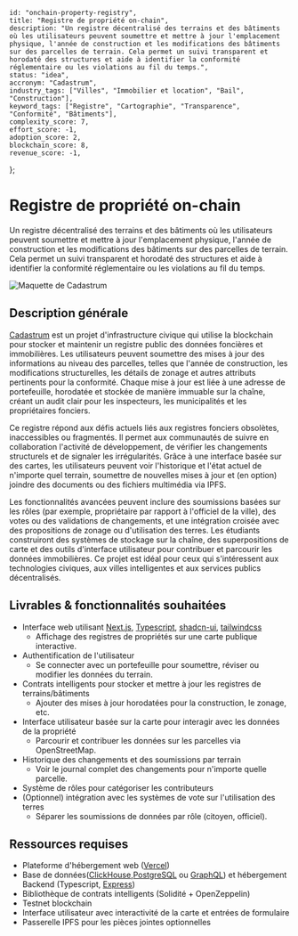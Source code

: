     id: "onchain-property-registry",
    title: "Registre de propriété on-chain",
    description: "Un registre décentralisé des terrains et des bâtiments où les utilisateurs peuvent soumettre et mettre à jour l'emplacement physique, l'année de construction et les modifications des bâtiments sur des parcelles de terrain. Cela permet un suivi transparent et horodaté des structures et aide à identifier la conformité réglementaire ou les violations au fil du temps.",
    status: "idea",
    accronym: "Cadastrum",
    industry_tags: ["Villes", "Immobilier et location", "Bail", "Construction"],
    keyword_tags: ["Registre", "Cartographie", "Transparence", "Conformité", "Bâtiments"],
    complexity_score: 7,
    effort_score: -1,
    adoption_score: 2,
    blockchain_score: 8,
    revenue_score: -1,
};

# Registre de propriété on-chain

Un registre décentralisé des terrains et des bâtiments où les utilisateurs peuvent soumettre et mettre à jour l'emplacement physique, l'année de construction et les modifications des bâtiments sur des parcelles de terrain. Cela permet un suivi transparent et horodaté des structures et aide à identifier la conformité réglementaire ou les violations au fil du temps.

![Maquette de Cadastrum](/images/project/onchain-property-registry.jpg)

## Description générale

[Cadastrum](https://cadastrum.monark.io) est un projet d'infrastructure civique qui utilise la blockchain pour stocker et maintenir un registre public des données foncières et immobilières. Les utilisateurs peuvent soumettre des mises à jour des informations au niveau des parcelles, telles que l'année de construction, les modifications structurelles, les détails de zonage et autres attributs pertinents pour la conformité. Chaque mise à jour est liée à une adresse de portefeuille, horodatée et stockée de manière immuable sur la chaîne, créant un audit clair pour les inspecteurs, les municipalités et les propriétaires fonciers.
        
Ce registre répond aux défis actuels liés aux registres fonciers obsolètes, inaccessibles ou fragmentés. Il permet aux communautés de suivre en collaboration l'activité de développement, de vérifier les changements structurels et de signaler les irrégularités. Grâce à une interface basée sur des cartes, les utilisateurs peuvent voir l'historique et l'état actuel de n'importe quel terrain, soumettre de nouvelles mises à jour et (en option) joindre des documents ou des fichiers multimédia via IPFS.
        
Les fonctionnalités avancées peuvent inclure des soumissions basées sur les rôles (par exemple, propriétaire par rapport à l'officiel de la ville), des votes ou des validations de changements, et une intégration croisée avec des propositions de zonage ou d'utilisation des terres. Les étudiants construiront des systèmes de stockage sur la chaîne, des superpositions de carte et des outils d'interface utilisateur pour contribuer et parcourir les données immobilières. Ce projet est idéal pour ceux qui s'intéressent aux technologies civiques, aux villes intelligentes et aux services publics décentralisés.

## Livrables & fonctionnalités souhaitées

- Interface web utilisant [Next.js](https://nextjs.org/), [Typescript](https://www.typescriptlang.org/), [shadcn-ui](https://ui.shadcn.com/), [tailwindcss](https://tailwindcss.com/)
    - Affichage des registres de propriétés sur une carte publique interactive.
- Authentification de l'utilisateur 
    - Se connecter avec un portefeuille pour soumettre, réviser ou modifier les données du terrain.
- Contrats intelligents pour stocker et mettre à jour les registres de terrains/bâtiments
    - Ajouter des mises à jour horodatées pour la construction, le zonage, etc.
- Interface utilisateur basée sur la carte pour interagir avec les données de la propriété
    - Parcourir et contribuer les données sur les parcelles via OpenStreetMap.
- Historique des changements et des soumissions par terrain
    - Voir le journal complet des changements pour n'importe quelle parcelle.
- Système de rôles pour catégoriser les contributeurs
- (Optionnel) intégration avec les systèmes de vote sur l'utilisation des terres
    - Séparer les soumissions de données par rôle (citoyen, officiel).

## Ressources requises

- Plateforme d'hébergement web ([Vercel](https://www.vercel.com/))
- Base de données([ClickHouse](https://clickhouse.com/),[PostgreSQL](https://www.postgresql.org/) ou [GraphQL](https://graphql.org/)) et hébergement Backend (Typescript, [Express](https://expressjs.com/))
- Bibliothèque de contrats intelligents (Solidité + OpenZeppelin)
- Testnet blockchain
- Interface utilisateur avec interactivité de la carte et entrées de formulaire
- Passerelle IPFS pour les pièces jointes optionnelles
